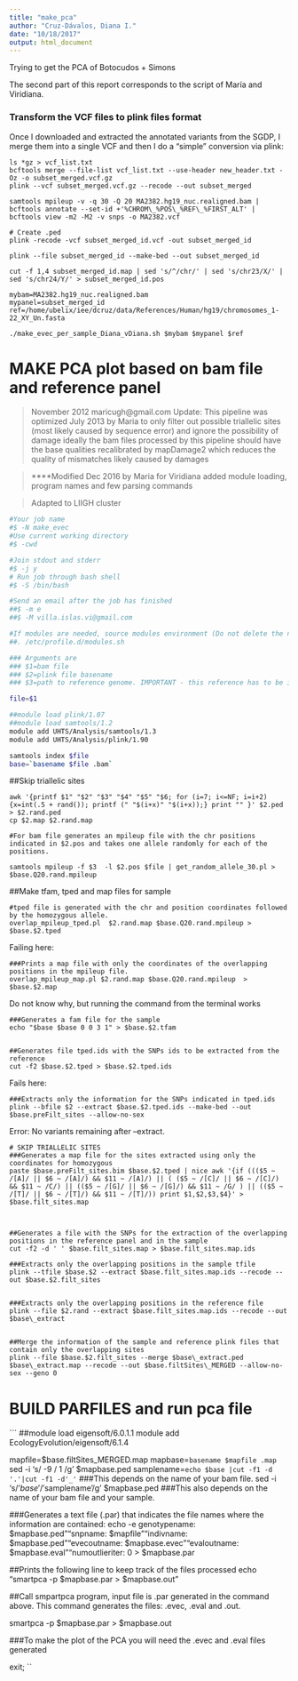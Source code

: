 ```yaml
---
title: "make_pca"
author: "Cruz-Dávalos, Diana I."
date: "10/18/2017"
output: html_document
---
```

Trying to get the PCA of Botocudos + Simons


The second part of this report corresponds to the script of María and Viridiana.


### Transform the VCF files to plink files format

Once I downloaded and extracted the annotated variants from the SGDP, I merge them into a single VCF and then I do a "simple" conversion via plink:

```
ls *gz > vcf_list.txt
bcftools merge --file-list vcf_list.txt --use-header new_header.txt -Oz -o subset_merged.vcf.gz
plink --vcf subset_merged.vcf.gz --recode --out subset_merged
```

```
samtools mpileup -v -q 30 -Q 20 MA2382.hg19_nuc.realigned.bam | bcftools annotate --set-id +'%CHROM\_%POS\_%REF\_%FIRST_ALT' | bcftools view -m2 -M2 -v snps -o MA2382.vcf

```

```
# Create .ped
plink -recode -vcf subset_merged_id.vcf -out subset_merged_id

plink --file subset_merged_id --make-bed --out subset_merged_id

cut -f 1,4 subset_merged_id.map | sed 's/^/chr/' | sed 's/chr23/X/' | sed 's/chr24/Y/' > subset_merged_id.pos
```

```
mybam=MA2382.hg19_nuc.realigned.bam
mypanel=subset_merged_id
ref=/home/ubelix/iee/dcruz/data/References/Human/hg19/chromosomes_1-22_XY_Un.fasta

./make_evec_per_sample_Diana_vDiana.sh $mybam $mypanel $ref

```

# MAKE PCA plot based on bam file and reference panel
> November 2012
maricugh@gmail.com
Update:
This pipeline was optimized July 2013 by Maria to
only filter out possible triallelic sites (most likely caused by sequence error)
and ignore the possibility of damage
ideally the bam files processed by this pipeline should have the base qualities
recalibrated by mapDamage2 which reduces the quality of mismatches likely caused by damages

>  ****Modified Dec 2016 by Maria for Viridiana
  added module loading, program names and few parsing commands


> Adapted to LIIGH cluster

```sh
#Your job name
#$ -N make_evec
#Use current working directory
#$ -cwd

#Join stdout and stderr
#$ -j y
# Run job through bash shell
#$ -S /bin/bash

#Send an email after the job has finished
##$ -m e
##$ -M villa.islas.vi@gmail.com

#If modules are needed, source modules environment (Do not delete the next line):
##. /etc/profile.d/modules.sh

### Arguments are 
### $1=bam file
### $2=plink file basename
### $3=path to reference genome. IMPORTANT - this reference has to be in order, i.e. chr1 chr2 chr3 etc

file=$1

##module load plink/1.07  
##module load samtools/1.2
module add UHTS/Analysis/samtools/1.3
module add UHTS/Analysis/plink/1.90

samtools index $file  
base=`basename $file .bam`
```

##Skip triallelic sites

```
awk '{printf $1" "$2" "$3" "$4" "$5" "$6; for (i=7; i<=NF; i=i+2){x=int(.5 + rand()); printf (" "$(i+x)" "$(i+x));} print "" }' $2.ped > $2.rand.ped
cp $2.map $2.rand.map

#For bam file generates an mpileup file with the chr positions indicated in $2.pos and takes one allele randomly for each of the positions.

samtools mpileup -f $3  -l $2.pos $file | get_random_allele_30.pl > $base.Q20.rand.mpileup
```

##Make tfam, tped and map files for sample

```
#tped file is generated with the chr and position coordinates followed by the homozygous allele.
overlap_mpileup_tped.pl  $2.rand.map $base.Q20.rand.mpileup > $base.$2.tped

```

Failing here:
```
###Prints a map file with only the coordinates of the overlapping positions in the mpileup file.
overlap_mpileup_map.pl $2.rand.map $base.Q20.rand.mpileup  > $base.$2.map
```
Do not know why, but running the command from the terminal works

```
###Generates a fam file for the sample
echo "$base $base 0 0 3 1" > $base.$2.tfam

 
##Generates file tped.ids with the SNPs ids to be extracted from the reference
cut -f2 $base.$2.tped > $base.$2.tped.ids
```

Fails here:

```
###Extracts only the information for the SNPs indicated in tped.ids
plink --bfile $2 --extract $base.$2.tped.ids --make-bed --out $base.preFilt_sites --allow-no-sex

```
Error: No variants remaining after --extract.


```
# SKIP TRIALLELIC SITES
###Generates a map file for the sites extracted using only the coordinates for homozygous
paste $base.preFilt_sites.bim $base.$2.tped | nice awk '{if ((($5 ~ /[A]/ || $6 ~ /[A]/) && $11 ~ /[A]/) || ( ($5 ~ /[C]/ || $6 ~ /[C]/) && $11 ~ /C/) || (($5 ~ /[G]/ || $6 ~ /[G]/) && $11 ~ /G/ ) || (($5 ~ /[T]/ || $6 ~ /[T]/) && $11 ~ /[T]/)) print $1,$2,$3,$4}' > $base.filt_sites.map 



##Generates a file with the SNPs for the extraction of the overlapping positions in the reference panel and in the sample
cut -f2 -d ' ' $base.filt_sites.map > $base.filt_sites.map.ids
 
###Extracts only the overlapping positions in the sample tfile	
plink --tfile $base.$2 --extract $base.filt_sites.map.ids --recode --out $base.$2.filt_sites


###Extracts only the overlapping positions in the reference file
plink --file $2.rand --extract $base.filt_sites.map.ids --recode --out $base\_extract


##Merge the information of the sample and reference plink files that contain only the overlapping sites 
plink --file $base.$2.filt_sites --merge $base\_extract.ped $base\_extract.map --recode --out $base.filtSites\_MERGED --allow-no-sex --geno 0 
```


# BUILD PARFILES and run pca file

```
##module load eigensoft/6.0.1.1
module add EcologyEvolution/eigensoft/6.1.4

mapfile=$base.filtSites\_MERGED.map
mapbase=`basename $mapfile .map`
sed -i 's/ -9 / 1 /g' $mapbase.ped
samplename=`echo $base |cut -f1 -d '.'|cut -f1 -d'_'` ###This depends on the name of your bam file. 
sed -i 's/'$base'/'$samplename'/g' $mapbase.ped ###This also depends on the name of your bam file and your sample.


  ###Generates a text file (.par) that indicates the file names where the information are contained:
  echo -e  genotypename: $mapbase.ped"\n"snpname: $mapfile"\n"indivname: $mapbase.ped"\n"evecoutname: $mapbase.evec"\n"evaloutname: $mapbase.eval"\n"numoutlieriter: 0 > $mapbase.par


##Prints the following line to keep track of the files processed
echo "smartpca -p $mapbase.par > $mapbase.out"

##Call smpartpca program, input file is .par generated in the command above. This command generates the files: .evec, .eval and .out. 

smartpca -p $mapbase.par > $mapbase.out

###To make the plot of the PCA you will need the .evec and .eval files generated



exit;
``

